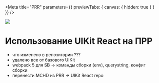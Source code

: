 
<Meta title="PRR" parameters={{ previewTabs: { canvas: { hidden: true } } }} />

<img src={logo} />

# Использование UIKit React на ПРР

-   что изменено в репозитории ???
-   удалено все от базового UIKit
-   webpack 5 для SB -> команды сборки (env), querystring, конфиг сборки
-   перенести MCHD из PRR -> UIKit React repo
